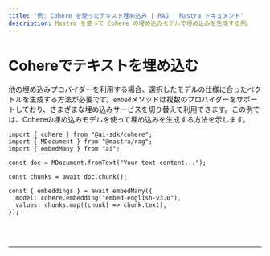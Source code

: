 ---
title: "例: Cohere を使ったテキスト埋め込み | RAG | Mastra ドキュメント"
description: Mastra を使って Cohere の埋め込みモデルで埋め込みを生成する例。
---


# Cohereでテキストを埋め込む

他の埋め込みプロバイダーを利用する場合、選択したモデルの仕様に合ったベクトルを生成する方法が必要です。`embed`メソッドは複数のプロバイダーをサポートしており、さまざまな埋め込みサービスを切り替えて利用できます。この例では、Cohereの埋め込みモデルを使って埋め込みを生成する方法を示します。

```tsx copy
import { cohere } from "@ai-sdk/cohere";
import { MDocument } from "@mastra/rag";
import { embedMany } from "ai";

const doc = MDocument.fromText("Your text content...");

const chunks = await doc.chunk();

const { embeddings } = await embedMany({
  model: cohere.embedding("embed-english-v3.0"),
  values: chunks.map((chunk) => chunk.text),
});
```

<br />
<br />
<hr className="dark:border-[#404040] border-gray-300" />
<br />
<br />
<GithubLink
  link={
    "https://github.com/mastra-ai/mastra/blob/main/examples/basics/rag/embed-text-with-cohere"
  }
/>
